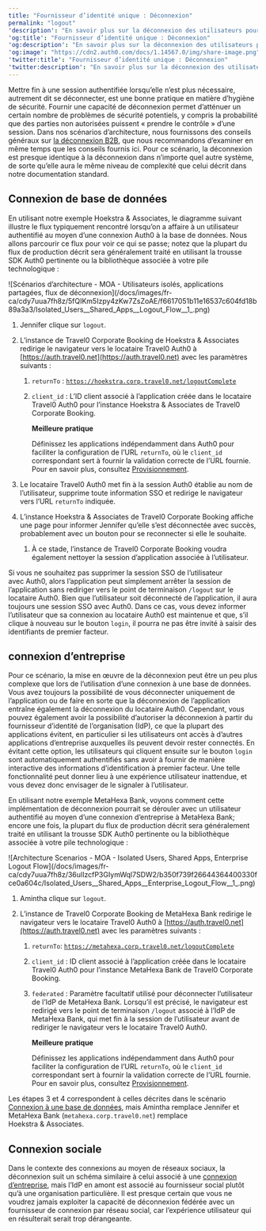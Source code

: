 ```yaml
---
title: "Fournisseur d’identité unique : Déconnexion"
permalink: "logout"
'description': "En savoir plus sur la déconnexion des utilisateurs pour les organisations dans les architectures multi-locataires."
'og:title': "Fournisseur d’identité unique : Déconnexion"
'og:description': "En savoir plus sur la déconnexion des utilisateurs pour les organisations dans les architectures multi-locataires."
'og:image': "https://cdn2.auth0.com/docs/1.14567.0/img/share-image.png"
'twitter:title': "Fournisseur d’identité unique : Déconnexion"
'twitter:description': "En savoir plus sur la déconnexion des utilisateurs pour les organisations dans les architectures multi-locataires."
---
```


Mettre fin à une session authentifiée lorsqu’elle n’est plus nécessaire, autrement dit se déconnecter, est une bonne pratique en matière d’hygiène de sécurité. Fournir une capacité de déconnexion permet d’atténuer un certain nombre de problèmes de sécurité potentiels, y compris la probabilité que des parties non autorisées puissent « prendre le contrôle » d’une session. Dans nos scénarios d’architecture, nous fournissons des conseils généraux sur [la déconnexion B2B](/docs/fr-ca/get-started/architecture-scenarios/business-to-business/logout), que nous recommandons d’examiner en même temps que les conseils fournis ici. Pour ce scénario, la déconnexion est presque identique à la déconnexion dans n’importe quel autre système, de sorte qu’elle aura le même niveau de complexité que celui décrit dans notre documentation standard.

## Connexion de base de données

En utilisant notre exemple Hoekstra & Associates, le diagramme suivant illustre le flux typiquement rencontré lorsqu’on a affaire à un utilisateur authentifié au moyen d’une connexion Auth0 à la base de données. Nous allons parcourir ce flux pour voir ce qui se passe; notez que la plupart du flux de production décrit sera généralement traité en utilisant la trousse SDK Auth0 pertinente ou la bibliothèque associée à votre pile technologique :

<Frame>![Scénarios d’architecture - MOA - Utilisateurs isolés, applications partagées, flux de déconnexion](/docs/images/fr-ca/cdy7uua7fh8z/5fQIKm5Izpy4zKw7ZsZoAE/f6617051b11e16537c604fd18b89a3a3/Isolated_Users__Shared_Apps__Logout_Flow__1_.png)</Frame>

1. Jennifer clique sur `logout`.
2. L’instance de Travel0 Corporate Booking de Hoekstra & Associates redirige le navigateur vers le locataire Travel0 Auth0 à [https://auth.travel0.net](https://auth.travel0.net) avec les paramètres suivants :

   1. `returnTo` : [`https://hoekstra.corp.travel0.net/logoutComplete`](https://hoekstra.corp.travel0.net/logoutComplete)
   2. `client_id` : L’ID client associé à l’application créée dans le locataire Travel0 Auth0 pour l’instance Hoekstra & Associates de Travel0 Corporate Booking.

      <Callout icon="file-lines" color="#0EA5E9" iconType="regular">

      **Meilleure pratique**

      Définissez les applications indépendamment dans Auth0 pour faciliter la configuration de l’URL `returnTo`, où le `client_id` correspondant sert à fournir la validation correcte de l’URL fournie. Pour en savoir plus, consultez [Provisionnement](/docs/fr-ca/get-started/architecture-scenarios/multiple-organization-architecture/single-identity-provider-organizations/provisioning).

      </Callout>

3. Le locataire Travel0 Auth0 met fin à la session Auth0 établie au nom de l’utilisateur, supprime toute information SSO et redirige le navigateur vers l’URL `returnTo` indiquée.
4. L’instance Hoekstra & Associates de Travel0 Corporate Booking affiche une page pour informer Jennifer qu’elle s’est déconnectée avec succès, probablement avec un bouton pour se reconnecter si elle le souhaite.

   1. À ce stade, l’instance de Travel0 Corporate Booking voudra également nettoyer la session d’application associée à l’utilisateur.

<Callout icon="file-lines" color="#0EA5E9" iconType="regular">

Si vous ne souhaitez pas supprimer la session SSO de l’utilisateur avec Auth0, alors l’application peut simplement arrêter la session de l’application sans rediriger vers le point de terminaison `/logout` sur le locataire Auth0. Bien que l’utilisateur soit déconnecté de l’application, il aura toujours une session SSO avec Auth0. Dans ce cas, vous devez informer l’utilisateur que sa connexion au locataire Auth0 est maintenue et que, s’il clique à nouveau sur le bouton `login`, il pourra ne pas être invité à saisir des identifiants de premier facteur.

</Callout>

## connexion d’entreprise

Pour ce scénario, la mise en œuvre de la déconnexion peut être un peu plus complexe que lors de l’utilisation d’une connexion à une base de données. Vous avez toujours la possibilité de vous déconnecter uniquement de l’application ou de faire en sorte que la déconnexion de l’application entraîne également la déconnexion du locataire Auth0. Cependant, vous pouvez également avoir la possibilité d’autoriser la déconnexion à partir du fournisseur d’identité de l’organisation (<Tooltip href="/docs/docs/fr-ca/glossary?term=idp" tip="Fournisseur d’identité (IdP)
Service de stockage et de gestion des identités numériques." cta="Voir le glossaire">IdP</Tooltip>), ce que la plupart des applications évitent, en particulier si les utilisateurs ont accès à d’autres applications d’entreprise auxquelles ils peuvent devoir rester connectés. En évitant cette option, les utilisateurs qui cliquent ensuite sur le bouton `login` sont automatiquement authentifiés sans avoir à fournir de manière interactive des informations d’identification à premier facteur. Une telle fonctionnalité peut donner lieu à une expérience utilisateur inattendue, et vous devez donc envisager de le signaler à l’utilisateur.

En utilisant notre exemple MetaHexa Bank, voyons comment cette implémentation de déconnexion pourrait se dérouler avec un utilisateur authentifié au moyen d’une connexion d’entreprise à MetaHexa Bank; encore une fois, la plupart du flux de production décrit sera généralement traité en utilisant la trousse SDK Auth0 pertinente ou la bibliothèque associée à votre pile technologique :

<Frame>![Architecture Scenarios - MOA - Isolated Users, Shared Apps, Enterprise Logout Flow](/docs/images/fr-ca/cdy7uua7fh8z/36ulIzcfP3GIymWql7SDW2/b350f739f26644364400330fce0a604c/Isolated_Users__Shared_Apps__Enterprise_Logout_Flow__1_.png)</Frame>

1. Amintha clique sur `logout`.
2. L’instance de Travel0 Corporate Booking de MetaHexa Bank redirige le navigateur vers le locataire Travel0 Auth0 à [https://auth.travel0.net](https://auth.travel0.net) avec les paramètres suivants :

   1. `returnTo`: [`https://metahexa.corp.travel0.net/logoutComplete`](https://metahexa.corp.travel0.net/logoutComplete)
   2. `client_id` : ID client associé à l’application créée dans le locataire Travel0 Auth0 pour l’instance MetaHexa Bank de Travel0 Corporate Booking.
   3. `federated` : Paramètre facultatif utilisé pour déconnecter l’utilisateur de l’IdP de MetaHexa Bank. Lorsqu’il est précisé, le navigateur est redirigé vers le point de terminaison `/logout` associé à l’IdP de MetaHexa Bank, qui met fin à la session de l’utilisateur avant de rediriger le navigateur vers le locataire Travel0 Auth0.

      <Callout icon="file-lines" color="#0EA5E9" iconType="regular">

      **Meilleure pratique**

      Définissez les applications indépendamment dans Auth0 pour faciliter la configuration de l’URL `returnTo`, où le `client_id` correspondant sert à fournir la validation correcte de l’URL fournie. Pour en savoir plus, consultez [Provisionnement](/docs/fr-ca/get-started/architecture-scenarios/multiple-organization-architecture/single-identity-provider-organizations/provisioning).

      </Callout>

Les étapes 3 et 4 correspondent à celles décrites dans le scénario [Connexion à une base de données](#database-connection), mais Amintha remplace Jennifer et MetaHexa Bank (`metahexa.corp.travel0.net`) remplace Hoekstra & Associates.

## Connexion sociale

Dans le contexte des connexions au moyen de réseaux sociaux, la déconnexion suit un schéma similaire à celui associé à une [connexion d’entreprise](#enterprise-connection), mais l’IdP en amont est associé au fournisseur social plutôt qu’à une organisation particulière. Il est presque certain que vous ne voudrez jamais exploiter la capacité de déconnexion fédérée avec un fournisseur de connexion par réseau social, car l’expérience utilisateur qui en résulterait serait trop dérangeante.
